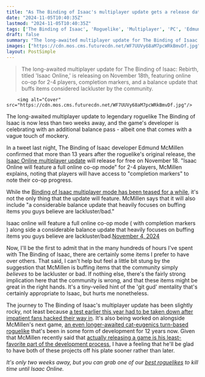 ```yaml
---
title: "As The Binding of Isaac's multiplayer update gets a release date, the roguelike's legendary creator drops a sly roast of the entire community"
date: "2024-11-05T10:40:35Z"
lastmod: "2024-11-05T10:40:35Z"
tags: ['The Binding of Isaac', 'Roguelike', 'Multiplayer', 'PC', 'Edmund McMillen', 'Rebirth', 'Isaac Online']
draft: false
summary: "The long-awaited multiplayer update for The Binding of Isaac: Rebirth, titled 'Isaac Online,' is releasing on November 18th, featuring online co-op for 2-4 players, completion markers, and a balance update that buffs items considered lackluster by the community."
images: ["https://cdn.mos.cms.futurecdn.net/WF7UUVy68aM7pcWRkBmvDf.jpg"]
layout: PostSimple
---
```

> The long-awaited multiplayer update for The Binding of Isaac: Rebirth, titled 'Isaac Online,' is releasing on November 18th, featuring online co-op for 2-4 players, completion markers, and a balance update that buffs items considered lackluster by the community.


        <img alt="Cover" src="https://cdn.mos.cms.futurecdn.net/WF7UUVy68aM7pcWRkBmvDf.jpg"/>
        
The long-awaited multiplayer update to legendary roguelike The Binding of Isaac is now less than two weeks away, and the game's developer is celebrating with an additional balance pass - albeit one that comes with a vague touch of mockery.

In a tweet last night, The Binding of Isaac developer Edmund McMillen confirmed that more than 13 years after the roguelike's original release, the [<u>Isaac Online multiplayer update</u>](https://www.gamesradar.com/games/roguelike/after-13-years-roguelike-icon-the-binding-of-isaac-is-finally-getting-online-multiplayer-just-in-time-for-rebirths-anniversary/) will release for free on November 18. "Isaac Online will feature a full online co-op mode" for 2-4 players, McMillen explains, noting that players will have access to "completion markers" to note their co-op progress.

While the [<u>Binding of Isaac multiplayer mode has been teased for a while</u>](https://www.gamesradar.com/12-years-later-one-of-the-most-popular-roguelikes-of-all-time-is-getting-online-multiplayer/), it's not the only thing that the update will feature. McMillen says that it will also include "a considerable balance update that heavily focuses on buffing items you guys believe are lackluster/bad."

Isaac online will feature a full online co-op mode ( with completion markers ) along side a considerable balance update that heavily focuses on buffing items you guys believe are lackluster/bad.[November 4, 2024](https://twitter.com/edmundmcmillen/status/1853503076952596771)

Now, I'll be the first to admit that in the many hundreds of hours I've spent with The Binding of Isaac, there are certainly some items I prefer to have over others. That said, I can't help but feel a little bit stung by the suggestion that McMillen is buffing items that the community simply *believes* to be lackluster or bad. If nothing else, there's the fairly strong implication here that the community is wrong, and that these items might be great in the right hands. It's a tiny-veiled hint of the 'git gud' mentality that's certainly appropriate to Isaac, but hurts me nonetheless.

The journey to The Binding of Isaac's multiplayer update has been slightly rocky, not least because [<u>a test earlier this year had to be taken down after impatient fans hacked their way in</u>](https://www.gamesradar.com/legendary-roguelike-the-binding-of-isaac-has-its-multiplayer-tests-taken-offline-after-impatient-fans-hacked-their-way-in/). It's also being worked on alongside McMillen's next game, [<u>an even longer-awaited cat-eugenics turn-based roguelike</u>](https://www.gamesradar.com/games/roguelike/the-binding-of-isaac-creators-roguelike-about-cat-eugenics-is-almost-content-complete-after-spending-12-years-in-and-out-of-development/) that's been in some form of development for 12 years now. Given that McMillen recently said that [<u>actually releasing a game is his least-favorite part of the development process</u>](https://www.gamesradar.com/games/roguelike/as-his-cat-eugenics-roguelike-inches-closer-the-binding-of-isaac-creator-says-he-hates-everything-about-releasing-games-which-is-probably-why-rebirth-got-so-much-dlc/), I have a feeling that he'll be glad to have both of these projects off his plate sooner rather than later.

*It's only two weeks away, but you can grab one of our *[<u><em>best roguelikes</em></u>](https://www.gamesradar.com/best-roguelikes-roguelites/)* to kill time until Isaac Online.*
        